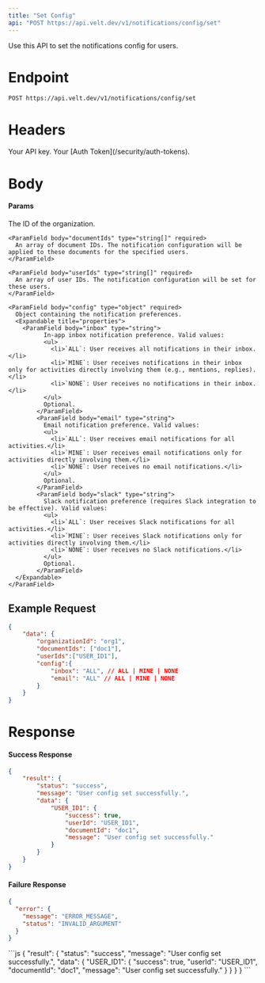 ```yaml
---
title: "Set Config"
api: "POST https://api.velt.dev/v1/notifications/config/set"
---
```


Use this API to set the notifications config for users.

# Endpoint

`POST https://api.velt.dev/v1/notifications/config/set`

# Headers

<ParamField header="x-velt-api-key" type="string" required>
  Your API key.
</ParamField>

<ParamField header="x-velt-auth-token" type="string" required>
  Your [Auth Token](/security/auth-tokens).
</ParamField>

# Body

#### Params

<ParamField body="data" type="object" required>
  <Expandable title="properties">
    <ParamField body="organizationId" type="string" required>
      The ID of the organization.
    </ParamField>

    <ParamField body="documentIds" type="string[]" required>
      An array of document IDs. The notification configuration will be applied to these documents for the specified users.
    </ParamField>

    <ParamField body="userIds" type="string[]" required>
      An array of user IDs. The notification configuration will be set for these users.
    </ParamField>

    <ParamField body="config" type="object" required>
      Object containing the notification preferences.
      <Expandable title="properties">
        <ParamField body="inbox" type="string">
              In-app inbox notification preference. Valid values:
              <ul>
                <li>`ALL`: User receives all notifications in their inbox.</li>
                <li>`MINE`: User receives notifications in their inbox only for activities directly involving them (e.g., mentions, replies).</li>
                <li>`NONE`: User receives no notifications in their inbox.</li>
              </ul>
              Optional.
            </ParamField>
            <ParamField body="email" type="string">
              Email notification preference. Valid values:
              <ul>
                <li>`ALL`: User receives email notifications for all activities.</li>
                <li>`MINE`: User receives email notifications only for activities directly involving them.</li>
                <li>`NONE`: User receives no email notifications.</li>
              </ul>
              Optional.
            </ParamField>
            <ParamField body="slack" type="string">
              Slack notification preference (requires Slack integration to be effective). Valid values:
              <ul>
                <li>`ALL`: User receives Slack notifications for all activities.</li>
                <li>`MINE`: User receives Slack notifications only for activities directly involving them.</li>
                <li>`NONE`: User receives no Slack notifications.</li>
              </ul>
              Optional.
            </ParamField>
      </Expandable>
    </ParamField>
  </Expandable>
</ParamField>

## **Example Request**

```JSON
{
    "data": {
        "organizationId": "org1",
        "documentIds": ["doc1"],
        "userIds":["USER_ID1"],
        "config":{
            "inbox": "ALL", // ALL | MINE | NONE
            "email": "ALL" // ALL | MINE | NONE
        }
    }
}

```

# Response

#### Success Response

```JSON
{
    "result": {
        "status": "success",
        "message": "User config set successfully.",
        "data": {
            "USER_ID1": {
                "success": true,
                "userId": "USER_ID1",
                "documentId": "doc1",
                "message": "User config set successfully."
            }
        }
    }
}
```

#### Failure Response

```JSON
{
  "error": {
    "message": "ERROR_MESSAGE",
    "status": "INVALID_ARGUMENT"
  }
}
```

<ResponseExample>
```js
{
    "result": {
        "status": "success",
        "message": "User config set successfully.",
        "data": {
            "USER_ID1": {
                "success": true,
                "userId": "USER_ID1",
                "documentId": "doc1",
                "message": "User config set successfully."
            }
        }
    }
}
```
</ResponseExample>